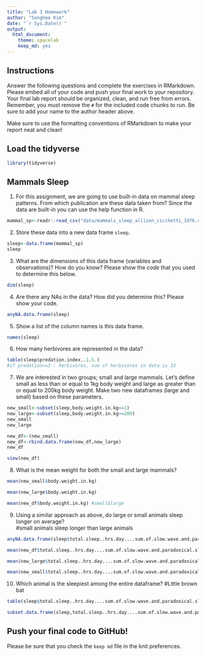 ```yaml
---
title: "Lab 3 Homework"
author: "Songhee Kim"
date: "`r Sys.Date()`"
output:
  html_document: 
    theme: spacelab
    keep_md: yes
---
```


## Instructions
Answer the following questions and complete the exercises in RMarkdown. Please embed all of your code and push your final work to your repository. Your final lab report should be organized, clean, and run free from errors. Remember, you must remove the `#` for the included code chunks to run. Be sure to add your name to the author header above.  

Make sure to use the formatting conventions of RMarkdown to make your report neat and clean!  

## Load the tidyverse
```r
library(tidyverse)
```

## Mammals Sleep
1. For this assignment, we are going to use built-in data on mammal sleep patterns. From which publication are these data taken from? Since the data are built-in you can use the help function in R.
```r
mammal_sp<-readr::read_csv("data/mammals_sleep_allison_cicchetti_1976.csv")
```

2. Store these data into a new data frame `sleep`.
```r
sleep<-data.frame(mammal_sp)
sleep
```

3. What are the dimensions of this data frame (variables and observations)? How do you know? Please show the *code* that you used to determine this below.  
```r
dim(sleep)
```

4. Are there any NAs in the data? How did you determine this? Please show your code.  
```r
anyNA.data.frame(sleep)
```

5. Show a list of the column names is this data frame.
```r
names(sleep)
```

6. How many herbivores are represented in the data?  
```r
table(sleep$predation.index..1.5.)
#if predation>=3 : herbivores, sum of herbivores in data is 33
```

7. We are interested in two groups; small and large mammals. Let's define small as less than or equal to 1kg body weight and large as greater than or equal to 200kg body weight. Make two new dataframes (large and small) based on these parameters.
```r
new_small<-subset(sleep,body.weight.in.kg<=1)
new_large<-subset(sleep,body.weight.in.kg>=200)
new_small
new_large
```
```r
new_df<-(new_small)
new_df<-rbind.data.frame(new_df,new_large)
new_df
```
```r
view(new_df)
```

8. What is the mean weight for both the small and large mammals?
```r
mean(new_small$body.weight.in.kg)
```

```r
mean(new_large$body.weight.in.kg)
```

```r
mean(new_df$body.weight.in.kg) #small&large
``` 


9. Using a similar approach as above, do large or small animals sleep longer on average?  
#small animals sleep longer than large animals
```r
anyNA.data.frame(sleep$total.sleep..hrs.day....sum.of.slow.wave.and.paradoxical.sleep.)
```

```r
mean(new_df$total.sleep..hrs.day....sum.of.slow.wave.and.paradoxical.sleep.>=0)
```

```r
mean(new_large$total.sleep..hrs.day....sum.of.slow.wave.and.paradoxical.sleep.>=0)
```

```r
mean(new_small$total.sleep..hrs.day....sum.of.slow.wave.and.paradoxical.sleep.)
```


10. Which animal is the sleepiest among the entire dataframe?
#Little brown bat

```r
table(sleep$total.sleep..hrs.day....sum.of.slow.wave.and.paradoxical.sleep.)
```

```r
subset.data.frame(sleep,total.sleep..hrs.day....sum.of.slow.wave.and.paradoxical.sleep.>=19.9)
```

## Push your final code to GitHub!
Please be sure that you check the `keep md` file in the knit preferences.   